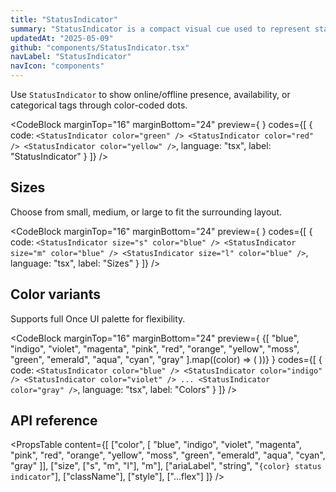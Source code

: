 ```yaml
---
title: "StatusIndicator"
summary: "StatusIndicator is a compact visual cue used to represent status or state with customizable size and color."
updatedAt: "2025-05-09"
github: "components/StatusIndicator.tsx"
navLabel: "StatusIndicator"
navIcon: "components"
---
```


Use `StatusIndicator` to show online/offline presence, availability, or categorical tags through color-coded dots.

<CodeBlock
  marginTop="16"
  marginBottom="24"
  preview={
    <Row gap="16" horizontal="center">
      <StatusIndicator color="green" />
      <StatusIndicator color="red" />
      <StatusIndicator color="yellow" />
    </Row>
  }
  codes={[
    {
      code:
`<StatusIndicator color="green" />
<StatusIndicator color="red" />
<StatusIndicator color="yellow" />`,
      language: "tsx",
      label: "StatusIndicator"
    }
  ]}
/>

## Sizes

Choose from small, medium, or large to fit the surrounding layout.

<CodeBlock
  marginTop="16"
  marginBottom="24"
  preview={
    <Row gap="16" center>
      <StatusIndicator size="s" color="blue" />
      <StatusIndicator size="m" color="blue" />
      <StatusIndicator size="l" color="blue" />
    </Row>
  }
  codes={[
    {
      code:
`<StatusIndicator size="s" color="blue" />
<StatusIndicator size="m" color="blue" />
<StatusIndicator size="l" color="blue" />`,
      language: "tsx",
      label: "Sizes"
    }
  ]}
/>

## Color variants

Supports full Once UI palette for flexibility.

<CodeBlock
  marginTop="16"
  marginBottom="24"
  preview={
    <Row wrap gap="12">
      {[
        "blue", "indigo", "violet", "magenta", "pink",
        "red", "orange", "yellow", "moss", "green",
        "emerald", "aqua", "cyan", "gray"
      ].map((color) => (
        <StatusIndicator key={color} color={color} />
      ))}
    </Row>
  }
  codes={[
    {
      code:
`<StatusIndicator color="blue" />
<StatusIndicator color="indigo" />
<StatusIndicator color="violet" />
...
<StatusIndicator color="gray" />`,
      language: "tsx",
      label: "Colors"
    }
  ]}
/>

## API reference

<PropsTable
  content={[
    ["color", [
      "blue", "indigo", "violet", "magenta", "pink",
      "red", "orange", "yellow", "moss", "green",
      "emerald", "aqua", "cyan", "gray"
    ]],
    ["size", ["s", "m", "l"], "m"],
    ["ariaLabel", "string", "`{color} status indicator`"],
    ["className"],
    ["style"],
    ["...flex"]
  ]}
/>